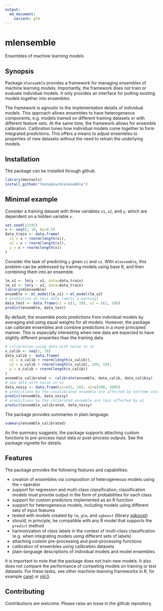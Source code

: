 ```yaml
---
output:
  md_document:
    variant: gfm
---
```


<!-- README.md is generated from README.Rmd. Do not edit manually -->

# mlensemble

Ensembles of machine learning models


## Synopsis

Package `mlensemble` provides a framework for managing ensembles of machine learning models. Importantly, the framework does not train or evaluate individual models. It only provides an interface for putting existing models together into ensembles.

The framework is agnostic to the implementation details of individual models. This approach allows ensembles to have heterogeneous components, e.g. models trained on different training datasets or with different feature sets. At the same time, the framework allows for ensemble calibration. Calibration tunes how individual models come together to form integrated predictions. This offers a means to adjust ensembles to properties of new datasets without the need to retrain the underlying models.


## Installation

The package can be installed through github. 

```r
library(devtools)
install_github("tkonopka/mlenesemble")
```

## Minimal example

Consider a training dataset with three variables `x1`, `x2`, and `y`, which are
dependent on a hidden variable `x`.

```r
set.seed(12345)
x <- seq(0, 10, by=0.5)
data_train <- data.frame(
  x1 = x + rnorm(length(x)),
  x2 = x + rnorm(length(x)),
  y = x + rnorm(length(x))
)
```
Consider the task of predicting `y` given `x1` and `x2`. With `mlensemble`,
this problem can be addressed by training models using base R, and then
combining them into an ensemble.

```r
lm_x1 <- lm(y ~ x1, data=data_train)
lm_x2 <- lm(y ~ x2, data=data_train)
library(mlensemble)
ensemble <- ml_model(lm_x1) + ml_model(lm_x2)
# prediction on test data (emits a warning)
data_test <- data.frame(x1 = c(1, 10), x2 = c(1, 10))
predict(ensemble, data_test)
```

By default, the ensemble pools predictions from individual models by averaging
and using equal weights for all models. However, the package can calibrate
ensembles and combine predictions in a more principled manner. This is
especially interesting when new data are expected to have slightly different
properties than the training data.

```r
# calibration using data with noise in x2
x_calib <- seq(1, 10)
data_calib <- data.frame(
  x1 = x_calib + rnorm(length(x_calib)),
  x2 = x_calib + rnorm(length(x_calib), 200, 10),
  y = x_calib + rnorm(length(x_calib))
)
ensemble_calibrated <- calibrate(ensemble, data_calib, data_calib$y)
# new data with noise in x2
data_noisy <- data.frame(x1=c(1, 10), x2=c(300, 300))
# predictions by the uncalibrated ensemble are affected by extreme values of x2
predict(ensemble, data_noisy)
# predictions by the calibrated ensemble are less affected by x2
predict(ensemble_calibrated, data_noisy)
````

The package provides summaries in plain language.

```r
summary(ensemble_calibrated)
```

As the summary suggests, the package supports attaching custom functions to pre-process input data or post-process outputs. See the package vignette for details.


## Features

The package provides the following features and capabilities:

  - creation of ensembles via composition of heterogeneous models using the `+` operator
  - support for regression and multi-class classification; classification models must provide output in the form of probabilities for each class
  - support for custom predictors implemented as an R function
  - support for heterogeneous models, including models using different sets of input features
  - tested with models created by `lm`, `glm`, and `xgboost` (library [xgboost](https://cran.r-project.org/web/packages/xgboost/index.html))
  - should, in principle, be compatible with any R model that supports the `predict` method
  - harmonization of class labels in the context of multi-class classification (e.g. when integrating models using different sets of labels)
  - attaching custom pre-processing and post-processing functions
  - calibration of ensembles using calibration datasets
  - plain-language descriptions of individual models and model ensembles

It is important to note that the package does not train new models. It also does not compare the performance of competing models on training or test datasets. For these tasks, see other machine-learning frameworks in R, for example [caret](https://cran.r-project.org/web/packages/caret/) or [mlr3](https://cran.r-project.org/web/packages/mlr3/index.html).


## Contributing

Contributions are welcome. Please raise an issue in the github repository.

